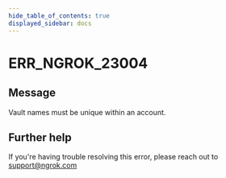 ```yaml
---
hide_table_of_contents: true
displayed_sidebar: docs
---
```



# ERR_NGROK_23004

## Message

Vault names must be unique within an account.

<ErrorDetails error="err_ngrok_23004" />

## Further help

If you're having trouble resolving this error, please reach out to [support@ngrok.com](mailto:support@ngrok.com?subject=Help%20with%20ERR_NGROK_23004)
